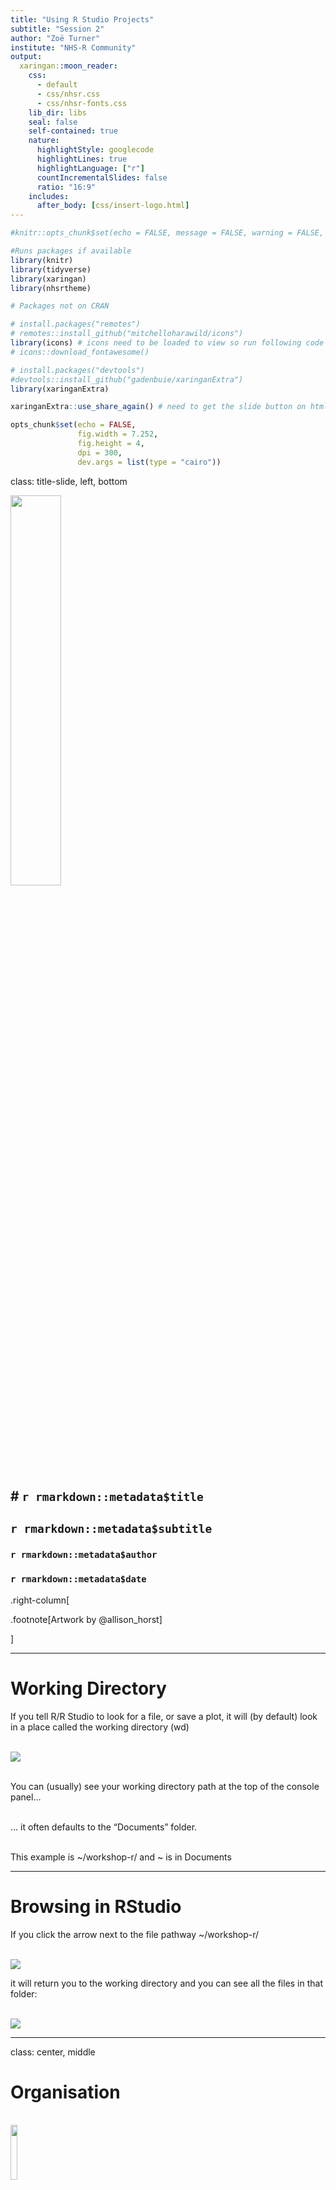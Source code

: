 ```yaml
---
title: "Using R Studio Projects"
subtitle: "Session 2"
author: "Zoë Turner"
institute: "NHS-R Community"
output:
  xaringan::moon_reader:
    css: 
      - default
      - css/nhsr.css
      - css/nhsr-fonts.css
    lib_dir: libs
    seal: false
    self-contained: true
    nature:
      highlightStyle: googlecode
      highlightLines: true
      highlightLanguage: ["r"]
      countIncrementalSlides: false
      ratio: "16:9"
    includes:
      after_body: [css/insert-logo.html]
---
```


```r

#knitr::opts_chunk$set(echo = FALSE, message = FALSE, warning = FALSE, results = 'asis')

#Runs packages if available
library(knitr)
library(tidyverse)
library(xaringan)
library(nhsrtheme)

# Packages not on CRAN

# install.packages("remotes")
# remotes::install_github("mitchelloharawild/icons")
library(icons) # icons need to be loaded to view so run following code if not already done
# icons::download_fontawesome()

# install.packages("devtools")
#devtools::install_github("gadenbuie/xaringanExtra")
library(xaringanExtra)

xaringanExtra::use_share_again() # need to get the slide button on html view

opts_chunk$set(echo = FALSE,
               fig.width = 7.252,
               fig.height = 4,
               dpi = 300,
               dev.args = list(type = "cairo"))

```

class: title-slide, left, bottom

<img src="img/session02/cracked_setwd.PNG" width="40%"/>

# `r rmarkdown::metadata$title`
----
## **`r rmarkdown::metadata$subtitle`**
### `r rmarkdown::metadata$author`
### `r rmarkdown::metadata$date`

.right-column[

.footnote[Artwork by @allison_horst]

]

---

# Working Directory

If you tell R/R Studio to look for a file, or save a plot, it will (by default) look in a place called the working
directory (wd) </br>

</br> <img class="center" src="img/session02/working-directory.PNG"/>

</br> You can (usually) see your working directory path at the top of the console panel...</br>

</br> ... it often defaults to the "Documents" folder. </br>

</br> This example is ~/workshop-r/ and ~ is in Documents

---

# Browsing in RStudio

If you click the arrow next to the file pathway ~/workshop-r/

</br> <img src="img/session02/working-directory.PNG"/>

it will return you to the working directory and you can see all the files in that folder:

</br> <img class="center" src="img/session02/wd-files.PNG"/>

---

class: center, middle

# Organisation

</br> <img class="center"src="img/session02/cognitive-load.PNG" width="15%"/>

</br> Sooner or later (but probably sooner) you will wish to change where files are saved (and loaded from). </br>

</br> Being organised is key:</br>

</br> Reduces cognitive load (and frustration).

.footnote[Artwork by @allison_horst]

---

# RStudio Projects

</br> make it *far easier* for you to: </br>

</br> 1) .blue[*Organise*] files and workflow </br>
</br> 2) .blue[*Switch*] between projects </br>
</br> 3) .blue[*Share*] scripts / projects with others </br>


</br> .green[(when collaborating or getting assistance)] </br>

</br> Recommended for all tasks (large or small).

---

# Create a project

</br> File `r icons::fontawesome("arrow-right")` New Project `r icons::fontawesome("arrow-right")` New Directory `r icons::fontawesome("arrow-right")` New Project

</br> Name the directory "workshop-r" </br>
</br> Create as a subdirectory somewhere useful for you </br>
</br> Create project! </br>

---

# RStudio Projects

Now your working directory is your project directory:

</br> <img class="center" src="img/session02/workshop-r-project.PNG"/>

</br> R will save and load files from here (by default). </br>
</br> If starting another project, repeat this process.

---

class: middle, center

# R Studio Projects

Switching between projects is simple

</br> <img class="center" src="img/session02/project-list.PNG"/>

---

# Acknowledgements

Artwork by @allison_horst

#### This work is licensed as

</br> Creative Commons
</br> Attribution
</br> ShareAlike 4.0
</br> International
</br> To view a copy of this license, visit
</br> https://creativecommons.org/licenses/by/4.0/
